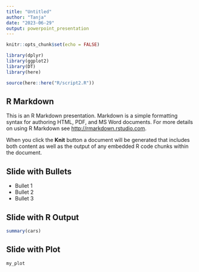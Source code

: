 ```yaml
---
title: "Untitled"
author: "Tanja"
date: "2023-06-29"
output: powerpoint_presentation
---
```

```r
knitr::opts_chunk$set(echo = FALSE)
```

```r
library(dplyr)
library(ggplot2)
library(DT)
library(here)
```

```r
source(here::here("R/script2.R"))
```

## R Markdown

This is an R Markdown presentation. Markdown is a simple formatting syntax for authoring HTML, PDF, and MS Word documents. For more details on using R Markdown see <http://rmarkdown.rstudio.com>.

When you click the **Knit** button a document will be generated that includes both content as well as the output of any embedded R code chunks within the document.

## Slide with Bullets

- Bullet 1
- Bullet 2
- Bullet 3

## Slide with R Output

```r
summary(cars)
```

## Slide with Plot

```r
my_plot
```

